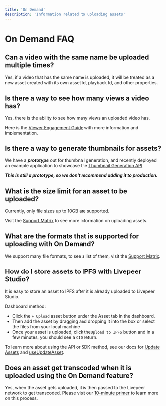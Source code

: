 ```yaml
---
title: 'On Demand'
description: 'Information related to uploading assets'
---
```


# On Demand FAQ


## Can a video with the same name be uploaded multiple times?

Yes, if a video that has the same name is uploaded, it will be treated as a new asset created with its own asset Id, playback Id, and other properties.

## Is there a way to see how many views a video has?

Yes, there is the ability to see how many views an uploaded video has.

Here is the [Viewer Engagement Guide](../guides/developing/viewer-engagement) with more information and implementation.

## Is there a way to generate thumbnails for assets?

We have a ***prototype*** out for thumbnail generation, and recently deployed an example application to showcase the [Thumbnail Generation API](https://thumbnails.withlivepeer.com/)

***This is still a prototype, so we don't recommend adding it to production.***

## What is the size limit for an asset to be uploaded?

Currently, only file sizes up to 10GB are supported.

Visit the [Support Matrix](../reference/api-support-matrix#on-demand) to see more information on uploading assets.

## What are the formats that is supported for uploading with On Demand?

We support many file formats, to see a list of them, visit the [Support Matrix](../reference/api-support-matrix#on-demand).

## How do I store assets to IPFS with Livepeer Studio?

It is easy to store an asset to IPFS after it is already uploaded to Livepeer Studio. 

Dashboard method:

- Click the `+ Upload` asset button under the Asset tab in the dashboard.
- Then add the asset by dragging and dropping it into the box or select the files from your local machine
- Once your asset is uploaded, click the`Upload to IPFS` button and in a few minutes, you should see a `CID` return.

To learn more about using the API or SDK method, see our docs for [Update Assets](../reference/api/update-asset#updating-storage) and [useUpdateAsset](../reference/livepeer-js/asset/useUpdateAsset).

## Does an asset get transcoded when it is uploaded using the On Demand feature?

Yes, when the asset gets uploaded, it is then passed to the Livepeer network to get transcoded. Please visit our [10-minute primer](https://livepeer.org/primer) to learn more on this process.